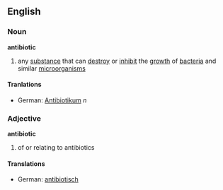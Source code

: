 ==English==
===Noun===
{{wikipedia}}
'''antibiotic'''
# any [[substance]] that can [[destroy]] or [[inhibit]] the [[growth]] of [[bacteria]] and similar [[microorganism]]s
====Tranlations====
*German: [[Antibiotikum]] ''n''
===Adjective===
'''antibiotic'''
# of or relating to antibiotics
====Translations====
*German: [[antibiotisch]]